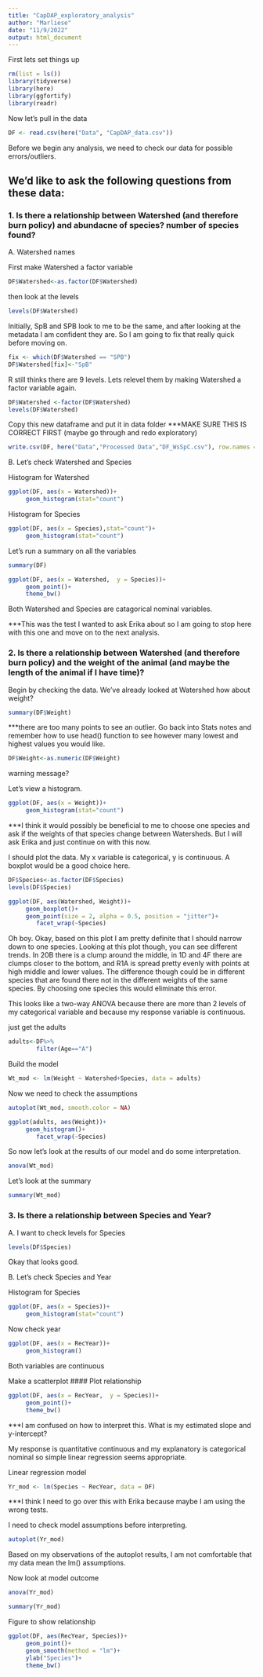 ```yaml
---
title: "CapDAP_exploratory_analysis"
author: "Marliese"
date: "11/9/2022"
output: html_document
---
```


First lets set things up
```r
rm(list = ls())
library(tidyverse)
library(here)
library(ggfortify)
library(readr)
```

Now let's pull in the data
```r
DF <- read.csv(here("Data", "CapDAP_data.csv"))
```

Before we begin any analysis, we need to check our data for possible errors/outliers.


## We'd like to ask the following questions from these data:

### 1. Is there a relationship between Watershed (and therefore burn policy) and abundacne of species? number of species found?


A. Watershed names

First make Watershed a factor variable
```r
DF$Watershed<-as.factor(DF$Watershed)
```


then look at the levels
```r
levels(DF$Watershed)
```

Initially, SpB and SPB look to me to be the same, and after looking at the metadata I am confident they are. So I am going to fix that really quick before moving on.


```r
fix <- which(DF$Watershed == "SPB")
DF$Watershed[fix]<-"SpB"
```

R still thinks there are 9 levels. Lets relevel them by making Watershed a factor variable again.
```r
DF$Watershed <-factor(DF$Watershed)
levels(DF$Watershed)
```

Copy this new dataframe and put it in data folder ***MAKE SURE THIS IS CORRECT FIRST (maybe go through and redo exploratory)

```r
write.csv(DF, here("Data","Processed Data","DF_WsSpC.csv"), row.names = FALSE) #row.names=FALSE means please dont make X column where it has numbered the rows
```



B. Let's check Watershed and Species

Histogram for Watershed
```r
ggplot(DF, aes(x = Watershed))+
     geom_histogram(stat="count")
```


Histogram for Species
```r
ggplot(DF, aes(x = Species),stat="count")+
     geom_histogram(stat="count")
```


Let's run a summary on all the variables
```r
summary(DF)
```


```r
ggplot(DF, aes(x = Watershed,  y = Species))+
     geom_point()+
     theme_bw()
```



Both Watershed and Species are catagorical nominal variables.

***This was the test I wanted to ask Erika about so I am going to stop here with this one and move on to the next analysis.


### 2. Is there a relationship between Watershed (and therefore burn policy) and the weight of the animal (and maybe the length of the animal if I have time)?


Begin by checking the data. We've already looked at Watershed how about weight?

```r
summary(DF$Weight)
```
***there are too many points to see an outlier. Go back into Stats notes and remember how to use head() function to see however many lowest and highest values you would like.

```r
DF$Weight<-as.numeric(DF$Weight)
```
warning message?


Let's view a histogram.
```r
ggplot(DF, aes(x = Weight))+
     geom_histogram(stat="count")
```

***I think it would possibly be beneficial to me to choose one species and ask if the weights of that species change between Watersheds. But I will ask Erika and just continue on with this now.


I should plot the data. My x variable is categorical, y is continuous. A boxplot would be a good choice here.

```r
DF$Species<-as.factor(DF$Species)
levels(DF$Species)
```


```r
ggplot(DF, aes(Watershed, Weight))+
     geom_boxplot()+
     geom_point(size = 2, alpha = 0.5, position = "jitter")+
        facet_wrap(~Species)
```

Oh boy. Okay, based on this plot I am pretty definite that I should narrow down to one species. Looking at this plot though, you can see different trends. In 20B there is a clump around the middle, in 1D and 4F there are clumps closer to the bottom, and R1A is spread pretty evenly with points at high middle and lower values. The difference though could be in different species that are found there not in the different weights of the same species. By choosing one species this would eliminate this error.


This looks like a two-way ANOVA because 
there are more than 2 levels of my categorical variable and because my response variable is continuous.

just get the adults

```r
adults<-DF%>%
        filter(Age=="A")
```



Build the model
```r
Wt_mod <- lm(Weight ~ Watershed+Species, data = adults)
```


Now we need to check the assumptions 

```r
autoplot(Wt_mod, smooth.color = NA)
```



```r
ggplot(adults, aes(Weight))+
     geom_histogram()+
        facet_wrap(~Species)
```




So now let's look at the results of our model and do some interpretation.

```r
anova(Wt_mod)
```


Let's look at the summary

```r
summary(Wt_mod)
```



### 3. Is there a relationship between Species and Year?

A. I want to check levels for Species

```r
levels(DF$Species)
```
Okay that looks good.


B. Let's check Species and Year

Histogram for Species
```r
ggplot(DF, aes(x = Species))+
     geom_histogram(stat="count")
```

Now check year
```r
ggplot(DF, aes(x = RecYear))+
     geom_histogram()
```

Both variables are continuous

Make a scatterplot
#### Plot relationship
```r
ggplot(DF, aes(x = RecYear,  y = Species))+
     geom_point()+
     theme_bw()
```
***I am confused on how to interpret this. What is my estimated slope and y-intercept?

My response is quantitative continuous and my explanatory is categorical nominal so simple linear regression seems appropriate.

Linear regression model
```r
Yr_mod <- lm(Species ~ RecYear, data = DF)
```
***I think I need to go over this with Erika because maybe I am using the wrong tests.

I need to check model assumptions before interpreting.

```r
autoplot(Yr_mod)
```

Based on my observations of the autoplot results, I am not comfortable that my data mean the lm() assumptions.


Now look at model outcome
```r
anova(Yr_mod)
```
```r
summary(Yr_mod)
```


Figure to show relationship

```r
ggplot(DF, aes(RecYear, Species))+
     geom_point()+
     geom_smooth(method = "lm")+
     ylab("Species")+
     theme_bw()
```






